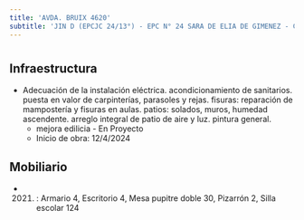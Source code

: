```yaml
---
title: 'AVDA. BRUIX 4620'
subtitle: 'JIN D (EPCJC 24/13°) - EPC N° 24 SARA DE ELIA DE GIMENEZ - CECIE N° 13 MARTIN LUTHER KING'
---
```


#
## Infraestructura

* Adecuación de la instalación eléctrica. acondicionamiento de sanitarios. puesta en valor de carpinterías, parasoles y rejas. fisuras: reparación de mampostería y fisuras en aulas. patios: solados, muros, humedad ascendente. arreglo integral de patio de aire y luz. pintura general. 
    + mejora edilicia - En Proyecto 
    + Inicio de obra: 12/4/2024 






## Mobiliario

*  (2021) : Armario 4, Escritorio 4, Mesa pupitre doble 30, Pizarrón 2, Silla escolar 124 



